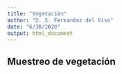```yaml
---
title: "Vegetación"
author: "D. S. Fernandez del Viso"
date: "6/30/2020"
output: html_document
---
```


## Muestreo de vegetación
